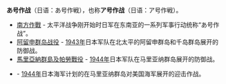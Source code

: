 '''あ号作战'''（日语：あ号作戦），也称'''ア号作战'''（日语：ア号作戦）。

* [[南方作戰|南方作戰]] - 太平洋战争刚开始时日军在东南亚的一系列军事行动统称“あ号作战”。
* [[阿留申群島戰役|阿留申群岛战役]] - [[1943年|1943年]]日本军队在北太平的阿留申群岛和千岛群岛展开的防御战。
* [[馬里亞納群島及帕勞戰役|馬里亞納群島及帕勞戰役]] - [[1944年|1944年]]日本军队在马里亚纳群岛展开的防御战。
* {{tsl|ja|あ号作戦 (1944年)|あ号作战 (1944年)}} - [[1944年|1944年]]日本海军计划的在马里亚纳群岛对美国海军展开的迎击作战。
{{disambig|cat=中文非中文混合名称消歧义}}